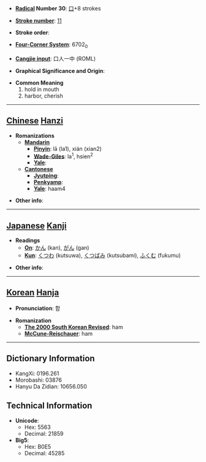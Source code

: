 * '''[[Wiktionary:Chinese radical index| Radical]] Number 30''': [[Wiktionary:Chinese radical index 口|口]]+8 strokes

* '''[[Wiktionary:Chinese total strokes index|Stroke number]]''': [[Wiktionary:Chinese total strokes index 11|11]]

* '''Stroke order''': 

* '''[[Wiktionary:Chinese four corner index|Four-Corner System]]''': 6702<sub>0</sub>

* '''[[Wiktionary:Chinese Cangjie index|Cangjie input]]''': 口人一中 (ROML)

* '''Graphical Significance and Origin''': 

* '''Common Meaning'''
*#hold in mouth
*# harbor, cherish


----

== [[Chinese]] [[Hanzi]] ==

* '''Romanizations'''
** '''[[Mandarin]]'''
*** '''[[Pinyin]]''': lā (la1), xián (xian2)
*** '''[[Wade-Giles]]''': la<sup>1</sup>, hsien<sup>2</sup>
*** '''[[Yale]]''': 
** '''[[Cantonese]]'''
*** '''[[Jyutping]]''':
*** '''[[Penkyamp]]''': 
*** '''[[Yale]]''': haam4

* '''Other info''': 

----

== [[Japanese]] [[Kanji]] ==

* '''Readings'''
** '''[[On]]''': [[かん]] (kan), [[がん]] (gan)
** '''[[Kun]]''': [[くつわ]] (kutsuwa), [[くつばみ]] (kutsubami), [[ふくむ]] (fukumu)

* '''Other info''':  

----

== [[Korean]] [[Hanja]] ==

* '''Pronunciation''': 함

* '''Romanization'''
** '''[[The 2000 South Korean Revised Romanization|The 2000 South Korean Revised]]''': ham
** '''[[McCune-Reischauer]]''': ham

----

== Dictionary Information ==

* KangXi: 0196.261
* Morobashi: 03876
* Hanyu Da Zidian: 10656.050

== Technical Information ==

* '''Unicode''':
** Hex: 5563
** Decimal: 21859
* '''Big5''':
** Hex: B0E5
** Decimal: 45285